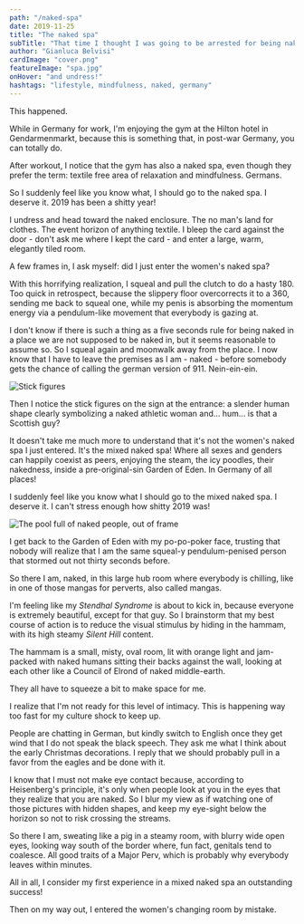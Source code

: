 ```yaml
---
path: "/naked-spa"
date: 2019-11-25
title: "The naked spa"
subTitle: "That time I thought I was going to be arrested for being naked in Germany"
author: "Gianluca Belvisi"
cardImage: "cover.png"
featureImage: "spa.jpg"
onHover: "and undress!"
hashtags: "lifestyle, mindfulness, naked, germany"
---
```

This happened.

While in Germany for work, I'm enjoying the gym at the Hilton hotel in Gendarmenmarkt, because this is something that, in post-war Germany, you can totally do.

After workout, I notice that the gym has also a naked spa, even though they prefer the term: textile free area of relaxation and mindfulness. Germans.

So I suddenly feel like you know what, I should go to the naked spa. I deserve it. 2019 has been a shitty year!

I undress and head toward the naked enclosure. The no man's land for clothes. The event horizon of anything textile. I bleep the card against the door - don't ask me where I kept the card - and enter a large, warm, elegantly tiled room.

A few frames in, I ask myself: did I just enter the women's naked spa?

With this horrifying realization, I squeal and pull the clutch to do a hasty 180. Too quick in retrospect, because the slippery floor overcorrects it to a 360, sending me back to squeal one, while my penis is absorbing the momentum energy via a pendulum-like movement that everybody is gazing at.

I don't know if there is such a thing as a five seconds rule for being naked in a place we are not supposed to be naked in, but it seems reasonable to assume so. So I squeal again and moonwalk away from the place. I now know that I have to leave the premises as I am - naked - before somebody gets the chance of calling the german version of 911. Nein-ein-ein.

![Stick figures](stickfigures.jpg)

Then I notice the stick figures on the sign at the entrance: a slender human shape clearly symbolizing a naked athletic woman and... hum... is that a Scottish guy?

It doesn't take me much more to understand that it's not the women's naked spa I just entered. It's the mixed naked spa! Where all sexes and genders can happily coexist as peers, enjoying the steam, the icy poodles, their nakedness, inside a pre-original-sin Garden of Eden. In Germany of all places!

I suddenly feel like you know what I should go to the mixed naked spa. I deserve it. I can't stress enough how shitty 2019 was!

![The pool full of naked people, out of frame](pool.jpg)

I get back to the Garden of Eden with my po-po-poker face, trusting that nobody will realize that I am the same squeal-y pendulum-penised person that stormed out not thirty seconds before.

So there I am, naked, in this large hub room where everybody is chilling, like in one of those mangas for perverts, also called mangas.

I'm feeling like my *Stendhal Syndrome* is about to kick in, because everyone is extremely beautiful, except for that guy. So I brainstorm that my best course of action is to reduce the visual stimulus by hiding in the hammam, with its high steamy *Silent Hill* content.

The hammam is a small, misty, oval room, lit with orange light and jam-packed with naked humans sitting their backs against the wall, looking at each other like a Council of Elrond of naked middle-earth.

They all have to squeeze a bit to make space for me.

I realize that I'm not ready for this level of intimacy. This is happening way too fast for my culture shock to keep up.

People are chatting in German, but kindly switch to English once they get wind that I do not speak the black speech. They ask me what I think about the early Christmas decorations. I reply that we should probably pull in a favor from the eagles and be done with it.

I know that I must not make eye contact because, according to Heisenberg's principle, it's only when people look at you in the eyes that they realize that you are naked. So I blur my view as if watching one of those pictures with hidden shapes, and keep my eye-sight below the horizon so not to risk crossing the streams.

So there I am, sweating like a pig in a steamy room, with blurry wide open eyes, looking way south of the border where, fun fact, genitals tend to coalesce. All good traits of a Major Perv, which is probably why everybody leaves within minutes.

All in all, I consider my first experience in a mixed naked spa an outstanding success!

Then on my way out, I entered the women's changing room by mistake.